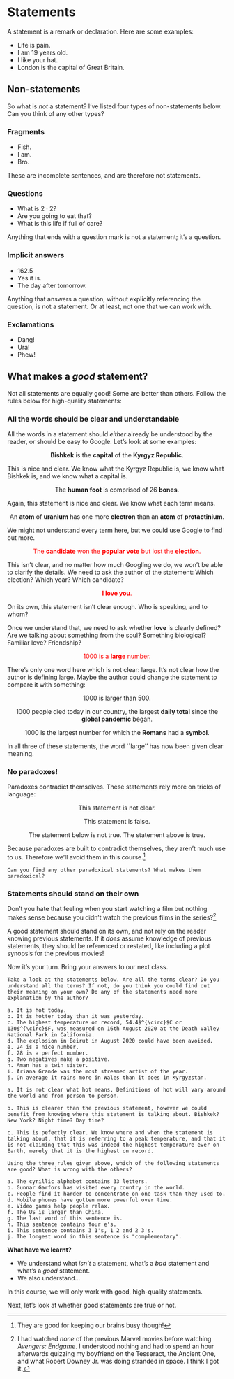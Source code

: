 # Statements

A statement is a remark or declaration. Here are some examples:

- Life is pain.
- I am 19 years old.
- I like your hat.
- London is the capital of Great Britain.

## Non-statements    

So what is *not* a statement? I've listed four types of non-statements below. Can you think of any other types?

### Fragments

- Fish.
- I am.
- Bro.

These are incomplete sentences, and are therefore not statements.
    
### Questions

- What is $2 \cdot 2$?
- Are you going to eat that?
- What is this life if full of care?

Anything that ends with a question mark is not a statement; it's a question.
    
### Implicit answers

- $162.5$
- Yes it is.
- The day after tomorrow.

Anything that answers a question, without explicitly referencing the question, is not a statement. Or at least, not one that we can work with.
    
### Exclamations

- Dang!
- Ura!
- Phew!

## What makes a *good* statement?

Not all statements are equally good! Some are better than others. Follow the rules below for high-quality statements:
    
### All the words should be clear and understandable

All the words in a statement should *either* already be understood by the reader, or should be easy to Google. Let's look at some examples:

<center>

**Bishkek** is the **capital** of the **Kyrgyz Republic**.

</center>

This is nice and clear. We know what the Kyrgyz Republic is, we know what Bishkek is, and we know what a capital is.

<center>

The **human foot** is comprised of 26 **bones**.

</center>

Again, this statement is nice and clear. We know what each term means.
    
<center>

An **atom** of **uranium** has one more **electron** than an **atom** of **protactinium**.

</center>

We might not understand every term here, but we could use Google to find out more.
    
<center>

<span style="color:red">The **candidate** won the **popular vote** but lost the **election**.</span>

</center>

This isn't clear, and no matter how much Googling we do, we won't be able to clarify the details. We need to ask the author of the statement: Which election? Which year? Which candidate?
    
<center>

<span style="color:red">**I love you**.

</center>

On its own, this statement isn't clear enough. Who is speaking, and to whom?

Once we understand that, we need to ask whether **love** is clearly defined? Are we talking about something from the soul? Something biological? Familiar love? Friendship?
    
<center>
        
<span style="color:red">1000 is a **large** number.

</center>

There's only one word here which is not clear: large. It's not clear how the author is defining large. Maybe the author could change the statement to compare it with something:

<center>

1000 is larger than 500.

1000 people died today in our country, the largest **daily total** since the **global pandemic** began.
        
1000 is the largest number for which the **Romans** had a **symbol**.
        
</center>

In all three of these statements, the word ``large'' has now  been given clear meaning.

### No paradoxes!

Paradoxes contradict themselves. These statements rely more on tricks of language:
    
<center>

This statement is not clear.

This statement is false.

The statement below is not true.
The statement above is true. 

</center>
            
Because paradoxes are built to contradict themselves, they aren't much use to us. Therefore we'll avoid them in this course.^[They are good for keeping our brains busy though!]

<div class="alert alert-danger" role="alert">
```exercise
Can you find any other paradoxical statements? What makes them paradoxical?
```  
</div>

### Statements should stand on their own

Don't you hate that feeling when you start watching a film but nothing makes sense because you didn't watch the previous films in the series?^[I had watched *none* of the previous Marvel movies before watching *Avengers: Endgame*. I understood nothing and had to spend an hour afterwards quizzing my boyfriend on the Tesseract, the Ancient One, and what Robert Downey Jr. was doing stranded in space. I think I got it.]
    
A good statement should stand on its own, and not rely on the reader knowing previous statements. If it *does* assume knowledge of previous statements, they should be referenced or restated, like including a plot synopsis for the previous movies!

Now it's your turn. Bring your answers to our next class. 

<div class="alert alert-info" role="alert">
```exercise
Take a look at the statements below. Are all the terms clear? Do you understand all the terms? If not, do you think you could find out their meaning on your own? Do any of the statements need more explanation by the author?
    
a. It is hot today.
b. It is hotter today than it was yesterday.
c. The highest temperature on record, 54.4$^{\circ}$C or 130$^{\circ}$F, was measured on 16th August 2020 at the Death Valley National Park in California.
d. The explosion in Beirut in August 2020 could have been avoided.
e. 24 is a nice number.
f. 28 is a perfect number.
g. Two negatives make a positive.
h. Aman has a twin sister.
i. Ariana Grande was the most streamed artist of the year.
j. On average it rains more in Wales than it does in Kyrgyzstan.

```
</div>

```solution
a. It is not clear what hot means. Definitions of hot will vary around the world and from person to person.

b. This is clearer than the previous statement, however we could benefit from knowing where this statement is talking about. Bishkek? New York? Night time? Day time?

c. This is pefectly clear. We know where and when the statement is talking about, that it is referring to a peak temperature, and that it is not claiming that this was indeed the highest temperature ever on Earth, merely that it is the highest on record.

```

<div class="alert alert-info" role="alert">
```exercise
Using the three rules given above, which of the following statements are good? What is wrong with the others?
    
a. The cyrillic alphabet contains 33 letters.
b. Gunnar Garfors has visited every country in the world.
c. People find it harder to concentrate on one task than they used to.
d. Mobile phones have gotten more powerful over time.
e. Video games help people relax.
f. The US is larger than China.
g. The last word of this sentence is.
h. This sentence contains four e's.
i. This sentence contains 3 1's, 1 2 and 2 3's.
j. The longest word in this sentence is "complementary".
```
</div>

<div class="alert alert-success" role="alert">
<strong> What have we learnt? </strong> 

- We understand what *isn't* a statement, what's a *bad* statement and what's a *good* statement. 
- We also understand... 

</div>
    
        
In this course, we will only work with good, high-quality statements.
        
Next, let's look at whether good statements are true or not. 
